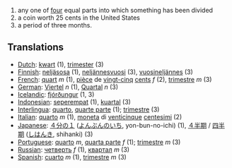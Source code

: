 #any one of [[four]] equal parts into which something has been divided
#a coin worth 25 cents in the United States
#a period of three months.

==Translations==

*[[Dutch]]: [[kwart]] (1), [[trimester]] (3)
*[[Finnish]]: [[neljäsosa]] (1), [[neljännesvuosi]] (3), [[vuosineljännes]] (3)
*[[French]]: [[quart]] ''m'' (1), [[pièce]] de [[vingt-cinq]] [[cent]]s ''f'' (2), [[trimestre]] ''m'' (3)
*[[German]]: [[Viertel]] ''n'' (1), [[Quartal]] ''n'' (3)
*[[Icelandic]]: [[fjórðungur]] (1, 3)
*[[Indonesian]]: [[seperempat]] (1), [[kuartal]] (3)
*[[Interlingua]]: [[quarto]], [[quarte parte]] (1); [[trimestre]] (3)
*[[Italian]]: [[quarto]] ''m'' (1), [[moneta]] di [[venticinque]] [[centesimi]] (2)
*[[Japanese]]: [[４分の１]] ([[よんぶんのいち]], yon-bun-no-ichi) (1), [[４半期]] / [[四半期]] ([[しはんき]], shihanki) (3)
*[[Portuguese]]: [[quarto]] ''m'', [[quarta parte]] ''f'' (1); [[trimestre]] ''m'' (3)
*[[Russian]]: [[четверть]] ''f'' (1), [[квартал]] ''m'' (3)
*[[Spanish]]: [[cuarto]] ''m'' (1), [[trimestre]] ''m'' (3)